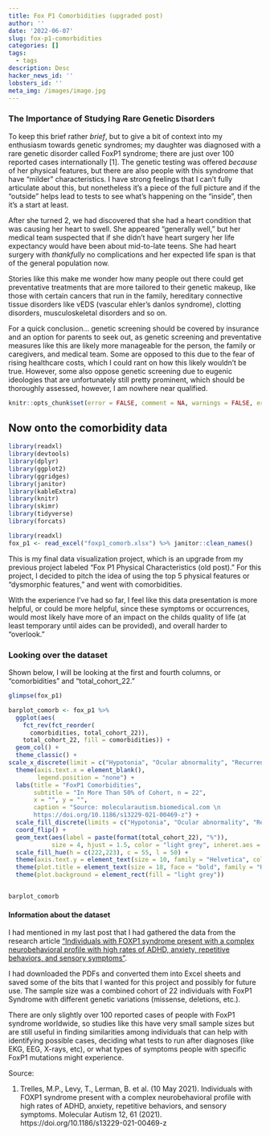```yaml
---
title: Fox P1 Comorbidities (upgraded post)
author: ''
date: '2022-06-07'
slug: fox-p1-comorbidities
categories: []
tags:
  - tags
description: Desc
hacker_news_id: ''
lobsters_id: ''
meta_img: /images/image.jpg
---
```


### The Importance of Studying Rare Genetic Disorders

To keep this brief rather *brief*, but to give a bit of context into my enthusiasm towards genetic syndromes; my daughter was diagnosed with a rare genetic disorder called FoxP1 syndrome; there are just over 100 reported cases internationally [1]. The genetic testing was offered *because* of her physical features, but there are also people with this syndrome that have "milder" characteristics. I have strong feelings that I can't fully articulate about this, but nonetheless it's a piece of the full picture and if the "outside" helps lead to tests to see what's happening on the "inside", then it's a start at least.    

After she turned 2, we had discovered that she had a heart condition that was causing her heart to swell. She appeared "generally well," but her medical team suspected that if she didn't have heart surgery her life expectancy would have been about mid-to-late teens. She had heart surgery with *thankfully* no complications and her expected life span is that of the general population now.   

Stories like this make me wonder how many people out there could get preventative treatments that are more tailored to their genetic makeup, like those with certain cancers that run in the family, hereditary connective tissue disorders like vEDS (vascular ehler's danlos syndrome), clotting disorders, musculoskeletal disorders and so on.  

For a quick conclusion... genetic screening should be covered by insurance and an option for parents to seek out, as genetic screening and preventative measures like this are likely more manageable for the person, the family or caregivers, and medical team. Some are opposed to this due to the fear of rising healthcare costs, which I could rant on how this likely wouldn't be true. However, some also oppose genetic screening due to eugenic ideologies that are unfortunately still pretty prominent, which should be thoroughly assessed, however, I am nowhere near qualified.    



```r
knitr::opts_chunk$set(error = FALSE, comment = NA, warnings = FALSE, errors = FALSE, messages = FALSE, tidy = FALSE, cache = TRUE)
```



## Now onto the comorbidity data  


```r

library(readxl)
library(devtools)
library(dplyr)
library(ggplot2)
library(ggridges)
library(janitor)
library(kableExtra)
library(knitr)
library(skimr)
library(tidyverse)
library(forcats)
```

```r
library(readxl)
fox_p1 <- read_excel("foxp1_comorb.xlsx") %>% janitor::clean_names()
```


This is my final data visualization project, which is an upgrade from my previous project labeled "Fox P1 Physical Characteristics (old post)." For this project, I decided to pitch the idea of using the top 5 physical features or "dysmorphic features," and went with comorbidities.   

With the experience I've had so far, I feel like this data presentation is more helpful, or could be more helpful, since these symptoms or occurrences, would most likely have more of an impact on the childs quality of life (at least temporary until aides can be provided), and overall harder to "overlook."



### Looking over the dataset  

Shown below, I will be looking at the first and fourth columns, or "comorbidities" and "total_cohort_22."  

```r
glimpse(fox_p1)
```

```r
barplot_comorb <- fox_p1 %>%
  ggplot(aes(
    fct_rev(fct_reorder(
      comorbidities, total_cohort_22)),
    total_cohort_22, fill = comorbidities)) +
  geom_col() +
  theme_classic() +
scale_x_discrete(limit = c("Hypotonia", "Ocular abnormality", "Recurrent infections", "Gait abnormalities", "Feeding issues")) +
  theme(axis.text.x = element_blank(),
        legend.position = "none") +
  labs(title = "FoxP1 Comorbidities",
       subtitle = "In More Than 50% of Cohort, n = 22",
       x = "", y = "",
       caption = "Source: molecularautism.biomedical.com \n
       https://doi.org/10.1186/s13229-021-00469-z") +
  scale_fill_discrete(limits = c("Hypotonia", "Ocular abnormality", "Recurrent infections", "Gait abnormalities", "Feeding issues")) + # pulls top 5 most prevalent features
  coord_flip() +
  geom_text(aes(label = paste(format(total_cohort_22), "%")),
            size = 4, hjust = 1.5, color = "light grey", inheret.aes = TRUE) + # add to notes, how to show barplot labels with %
  scale_fill_hue(h = c(222,223), c = 55, l = 50) +
  theme(axis.text.y = element_text(size = 10, family = "Helvetica", color = "black")) +
  theme(plot.title = element_text(size = 18, face = "bold", family = "Helvetica")) +
  theme(plot.background = element_rect(fill = "light grey"))


barplot_comorb
```


#### Information about the dataset  

I had mentioned in my last post that I had gathered the data from the research article ["Individuals with FOXP1 syndrome present with a complex neurobehavioral profile with high rates of ADHD, anxiety, repetitive behaviors, and sensory symptoms"](https://doi.org/10.1186/s13229-021-00469-z).  

I had downloaded the PDFs and converted them into Excel sheets and saved some of the bits that I wanted for this project and possibly for future use. The sample size was a combined cohort of 22 individuals with FoxP1 Syndrome with different genetic variations (missense, deletions, etc.).  

There are only slightly over 100 reported cases of people with FoxP1 syndrome worldwide, so studies like this have very small sample sizes but are still useful in finding similarities among individuals that can help with identifying possible cases, deciding what tests to run after diagnoses (like EKG, EEG, X-rays, etc), or what types of symptoms people with specific FoxP1 mutations might experience.      








Source:  

1. Trelles, M.P., Levy, T., Lerman, B. et al. (10 May 2021). Individuals with FOXP1 syndrome present with a complex neurobehavioral profile with high rates of ADHD, anxiety, repetitive behaviors, and sensory symptoms. Molecular Autism 12, 61 (2021). https://doi.org/10.1186/s13229-021-00469-z 




